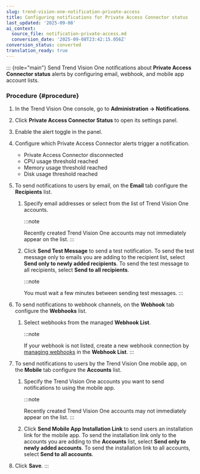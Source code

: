 ```yaml
---
slug: trend-vision-one-notification-private-access
title: Configuring notifications for Private Access Connector status
last_updated: '2025-09-08'
ai_context:
  source_file: notification-private-access.md
  conversion_date: '2025-09-08T23:42:15.056Z'
conversion_status: converted
translation_ready: true
---
```


::: {role="main"}
Send Trend Vision One notifications about **Private Access Connector status** alerts by configuring email, webhook, and mobile app account lists.

### Procedure {#procedure}

1.  In the Trend Vision One console, go to **Administration → Notifications**.

2.  Click **Private Access Connector Status** to open its settings panel.

3.  Enable the alert toggle in the panel.

4.  Configure which Private Access Connector alerts trigger a notification.

    - Private Access Connector disconnected
    - CPU usage threshold reached
    - Memory usage threshold reached
    - Disk usage threshold reached

5.  To send notifications to users by email, on the **Email** tab configure the **Recipients** list.

    1.  Specify email addresses or select from the list of Trend Vision One accounts.

        :::note

        Recently created Trend Vision One accounts may not immediately appear on the list.
        :::

    2.  Click **Send Test Message** to send a test notification. To send the test message only to emails you are adding to the recipient list, select **Send only to newly added recipients**. To send the test message to all recipients, select **Send to all recipients**.

        :::note

        You must wait a few minutes between sending test messages.
        :::

6.  To send notifications to webhook channels, on the **Webhook** tab configure the **Webhooks** list.

    1.  Select webhooks from the managed **Webhook List**.

        :::note

        If your webhook is not listed, create a new webhook connection by [managing webhooks](managing-webhooks.mdx) in the **Webhook List**.
        :::

7.  To send notifications to users by the Trend Vision One mobile app, on the **Mobile** tab configure the **Accounts** list.

    1.  Specify the Trend Vision One accounts you want to send notifications to using the mobile app.

        :::note

        Recently created Trend Vision One accounts may not immediately appear on the list.
        :::

    2.  Click **Send Mobile App Installation Link** to send users an installation link for the mobile app. To send the installation link only to the accounts you are adding to the **Accounts** list, select **Send only to newly added accounts**. To send the installation link to all accounts, select **Send to all accounts**.

8.  Click **Save**.
:::
